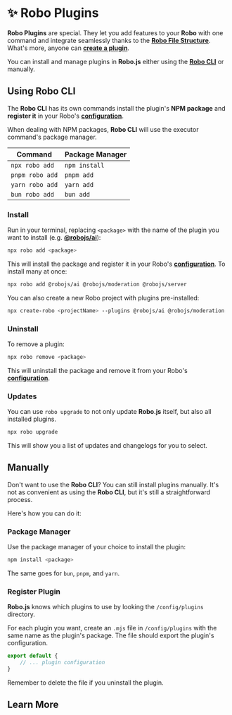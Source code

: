 
# ✨ Robo Plugins

**Robo Plugins** are special. They let you add features to your **Robo** with one command and integrate seamlessly thanks to the **[Robo File Structure](./robojs/files)**. What's more, anyone can **[create a plugin](./create-robo/plugins)**.

You can install and manage plugins in **Robo.js** either using the **[Robo CLI](../robojs/cli)** or manually.

## Using Robo CLI

The **Robo CLI** has its own commands install the plugin's **NPM package** and **register it** in your Robo's **[configuration](../robojs/config)**.

When dealing with NPM packages, **Robo CLI** will use the executor command's package manager.

| Command         | Package Manager |
| --------------- | --------------- |
| `npx robo add`  | `npm install`   |
| `pnpm robo add` | `pnpm add`      |
| `yarn robo add` | `yarn add`      |
| `bun robo add`  | `bun add`       |

### Install

Run in your terminal, replacing `<package>` with the name of the plugin you want to install (e.g. **[@robojs/ai](./ai)**):

```bash
npx robo add <package>
```

This will install the package and register it in your Robo's **[configuration](../robojs/config)**. To install many at once:

```bash
npx robo add @robojs/ai @robojs/moderation @robojs/server
```

You can also create a new Robo project with plugins pre-installed:

```bash
npx create-robo <projectName> --plugins @robojs/ai @robojs/moderation
```

### Uninstall

To remove a plugin:

```bash
npx robo remove <package>
```

This will uninstall the package and remove it from your Robo's **[configuration](../robojs/config)**.

### Updates

You can use `robo upgrade` to not only update **Robo.js** itself, but also all installed plugins.

```bash
npx robo upgrade
```

This will show you a list of updates and changelogs for you to select.

## Manually

Don't want to use the **Robo CLI**? You can still install plugins manually. It's not as convenient as using the **Robo CLI**, but it's still a straightforward process.

Here's how you can do it:

### Package Manager

Use the package manager of your choice to install the plugin:

```bash
npm install <package>
```

The same goes for `bun`, `pnpm`, and `yarn`.

### Register Plugin

**Robo.js** knows which plugins to use by looking the `/config/plugins` directory. 

For each plugin you want, create an `.mjs` file in `/config/plugins` with the same name as the plugin's package. The file should export the plugin's configuration.

```javascript title="config/plugins/<package>.mjs"
export default {
	// ... plugin configuration
}
```

Remember to delete the file if you uninstall the plugin.

## Learn More

<CardContainer>
	<Card href="./create" title="🔌 Creating Plugins" description="Make your own plugins for Robo.js." />
	<Card href="./directory" title="🗃️ Plugin Directory" description="Browse plugins for your Robo." />
</CardContainer>
